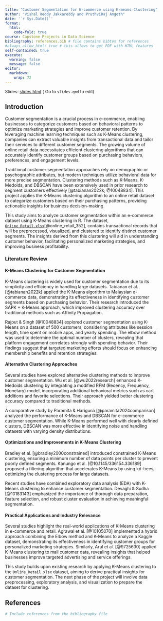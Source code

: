 ```yaml
---
title: "Customer Segmentation for E-commerce using K-means Clustering"
author: "Vishal Reddy Jakkareddy and PruthviRaj Amgoth"
date: '`r Sys.Date()`'
format:
  html:
    code-fold: true
course: Capstone Projects in Data Science
bibliography: references.bib # file contains bibtex for references
#always_allow_html: true # this allows to get PDF with HTML features
self-contained: true
execute: 
  warning: false
  message: false
editor: 
  markdown: 
    wrap: 72
---
```


Slides: [slides.html](slides.html){target="_blank"} ( Go to `slides.qmd`
to edit)

## Introduction  

Customer segmentation is a crucial process in e-commerce, enabling businesses to categorize customers based on behavioral patterns to optimize marketing strategies and improve customer retention. By leveraging machine learning techniques such as K-Means clustering, companies can extract valuable insights from transactional data and tailor their services to different customer segments. The growing volume of online retail data necessitates efficient clustering algorithms that can accurately identify customer groups based on purchasing behaviors, preferences, and engagement levels.

Traditional customer segmentation approaches rely on demographic or psychographic attributes, but modern techniques utilize behavioral data for more precise segmentation. Clustering methods such as K-Means, K-Medoids, and DBSCAN have been extensively used in prior research to segment customers effectively [@tabianan2022k; @10048834]. This project applies the K-Means clustering algorithm to an online retail dataset to categorize customers based on their purchasing patterns, providing actionable insights for business decision-making.

This study aims to analyze customer segmentation within an e-commerce dataset using K-Means clustering in R. The dataset, <a href="https://archive.ics.uci.edu/dataset/352/online+retail" target="_blank">`Online_Retail.xlsx`</a>[@online_retail_352], contains transactional records that will be preprocessed, visualized, and clustered to identify distinct customer segments. The insights derived from this clustering will aid in understanding customer behavior, facilitating personalized marketing strategies, and improving business profitability.

### Literature Review  

#### K-Means Clustering for Customer Segmentation  
K-Means clustering is widely used for customer segmentation due to its simplicity and efficiency in handling large datasets. Tabianan et al. [@tabianan2022k] applied the K-Means algorithm to Malaysian e-commerce data, demonstrating its effectiveness in identifying customer segments based on purchasing behavior. Their research introduced the SAPK + K-Means approach, which improved clustering accuracy over traditional methods such as Affinity Propagation.

Rajput & Singh [@10048834] explored customer segmentation using K-Means on a dataset of 500 customers, considering attributes like session length, time spent on mobile apps, and yearly spending. The elbow method was used to determine the optimal number of clusters, revealing that platform engagement correlates strongly with spending behavior. Their findings suggest that targeted marketing efforts should focus on enhancing membership benefits and retention strategies.

#### Alternative Clustering Approaches  
Several studies have explored alternative clustering methods to improve customer segmentation. Wu et al. [@wu2022research] enhanced K-Medoids clustering by integrating a modified RFM (Recency, Frequency, Monetary) model, incorporating additional behavioral metrics such as cart additions and favorite selections. Their approach yielded better clustering accuracy compared to traditional methods.

A comparative study by Paramita & Hariguna [@paramita2024comparison] analyzed the performance of K-Means and DBSCAN for e-commerce customer segmentation. While K-Means performed well with clearly defined clusters, DBSCAN was more effective in identifying noise and handling datasets with varying density distributions.

#### Optimizations and Improvements in K-Means Clustering  
Bradley et al. [@bradley2000constrained] introduced constrained K-Means clustering, ensuring a minimum number of data points per cluster to prevent poorly defined segments. Kanungo et al. [@10.1145/336154.336189] proposed a filtering algorithm that accelerates K-Means by using kd-trees, optimizing the clustering process for large datasets.

Recent studies have combined exploratory data analysis (EDA) with K-Means clustering to enhance customer segmentation. Devaghi & Sudha [@10183143] emphasized the importance of thorough data preparation, feature selection, and robust cluster evaluation in achieving meaningful segmentation.

#### Practical Applications and Industry Relevance  
Several studies highlight the real-world applications of K-Means clustering in e-commerce and retail. Agrawal et al. [@10105070] implemented a hybrid approach combining the Elbow method and K-Means to analyze a Kaggle dataset, demonstrating its effectiveness in identifying customer groups for personalized marketing strategies. Similarly, Arul et al. [@9725630] applied K-Means clustering to mall customer data, revealing insights that helped businesses improve targeted advertising and service offerings.

This study builds upon existing research by applying K-Means clustering to the `Online_Retail.xlsx` dataset, aiming to derive practical insights for customer segmentation. The next phase of the project will involve data preprocessing, exploratory analysis, and visualization to prepare the dataset for clustering.


## References  

```r
# Include references from the bibliography file
```